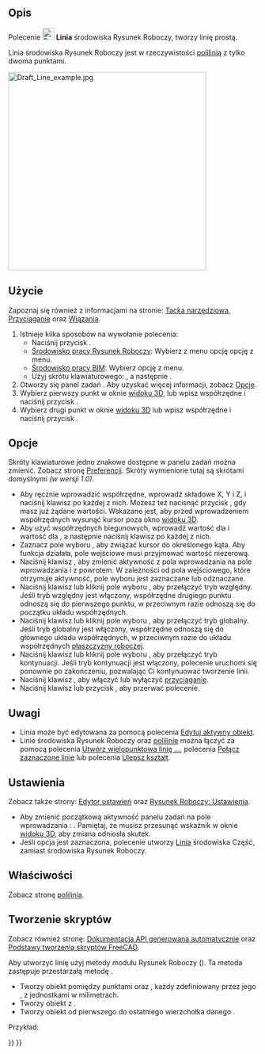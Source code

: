 <languages/>

{{Docnav/pl
|
|[[Draft_Wire/pl|Polilinia]]
|[[Draft_Workbench/pl|środowisko pracy Rysunek Roboczy]]
|IconL=
|IconR=Draft_Wire.svg
|IconC=Workbench_Draft.svg
}}

{{GuiCommand/pl
|Name=Draft Line
|Name/pl=Rysunek Roboczy: Linia
|MenuLocation=Kreślenie → Linia<br>Kreślenie 2D → Linia
|Workbenches=[[Draft_Workbench/pl|Rysunek Roboczy]], [[BIM_Workbench/pl|BIM]]
|Shortcut={{KEY|L}} {{KEY|I}}
|Version=0.7
|SeeAlso=[[Draft_Wire/pl|Polilinia]]
}}

<span id="Description"></span>
==Opis== 

Polecenie [[Image:Draft_Line.svg|24px]] '''Linia''' środowiska Rysunek Roboczy, tworzy linię prostą.

Linia środowiska Rysunek Roboczy jest w rzeczywistości [[Draft_Wire/pl|polilinią]] z tylko dwoma punktami.

[[Image:Draft_Line_example.jpg|400px]]
{{Caption|Linia utworzona przez dwa punkty}}

<span id="Usage"></span>
==Użycie== 

Zapoznaj się również z informacjami na stronie: [[Draft_Tray/pl|Tacka narzędziowa]], [[Draft_Snap/pl|Przyciąganie]] oraz [[Draft_Constrain/pl|Wiązania]].

# Istnieje kilka sposobów na wywołanie polecenia:
#* Naciśnij przycisk {{Button|[[Image:Draft_Line.svg|16px]] '''Linia'''}}.
#* [[Draft_Workbench/pl|Środowisko pracy Rysunek Roboczy]]: Wybierz z menu opcję {{MenuCommand|Kreślenie → [[Image:Draft_Line.svg|16px]] Linia}} opcję z menu.
#* [[BIM_Workbench/pl|Środowisko pracy BIM]]: Wybierz opcję {{MenuCommand|Kreślenie 2D → [[Image:Draft_Line.svg|16px]] Linia}} z menu.
#* Użyj skrótu klawiaturowego: {{KEY|L}}, a następnie {{KEY|I}}.
# Otworzy się panel zadań {{MenuCommand|Linia}}. Aby uzyskać więcej informacji, zobacz [[#Opcje|Opcje]].
# Wybierz pierwszy punkt w oknie [[3D_view/pl|widoku 3D]], lub wpisz współrzędne i naciśnij przycisk {{Button|[[Image:Draft_AddPoint.svg|16px]] Wprowadź punkt}}.
# Wybierz drugi punkt w oknie [[3D_view/pl|widoku 3D]] lub wpisz współrzędne i naciśnij przycisk {{Button|[[Image:Draft_AddPoint.svg|16px]] Wprowadź punkt}}.

<span id="Options"></span>
==Opcje==

Skróty klawiaturowe jedno znakowe dostępne w panelu zadań można zmienić. Zobacz stronę [[Draft_Preferences/pl|Preferencji]]. Skróty wymienione tutaj są skrótami domyślnymi ''(w wersji 1.0)''.

* Aby ręcznie wprowadzić współrzędne, wprowadź składowe X, Y i Z, i naciśnij klawisz {{KEY|Enter}} po każdej z nich. Możesz też nacisnąć przycisk {{Button|[[Image:Draft_AddPoint.svg|16px]] Wprowadź punkt}}, gdy masz już żądane wartości. Wskazane jest, aby przed wprowadzeniem współrzędnych wysunąć kursor poza okno [[3D_view/pl|widoku 3D]].
* Aby użyć współrzędnych biegunowych, wprowadź wartość dla {{MenuCommand|Długości}} i wartość dla {{MenuCommand|Kąta}}, a następnie naciśnij klawisz {{KEY|Enter}} po każdej z nich.
* Zaznacz pole wyboru {{MenuCommand|kąt}}, aby związać kursor do określonego kąta. Aby funkcja działała, pole wejściowe {{MenuCommand|Długość}} musi przyjmować wartość niezerową.
* Naciśnij klawisz {{KEY|L}}, aby zmienić aktywność z pola wprowadzania {{MenuCommand|X}} na pole wprowadzania {{MenuCommand|Długość}} i z powrotem. W zależności od pola wejściowego, które otrzymuje aktywność, pole wyboru {{MenuCommand|Kąt}} jest zaznaczane lub odznaczane.
* Naciśnij klawisz {{KEY|R}} lub kliknij pole wyboru {{MenuCommand|Względnie}}, aby przełączyć tryb względny. Jeśli tryb względny jest włączony, współrzędne drugiego punktu odnoszą się do pierwszego punktu, w przeciwnym razie odnoszą się do początku układu współrzędnych.
* Naciśnij klawisz {{KEY|G}} lub kliknij pole wyboru {{MenuCommand|Globalnie}}, aby przełączyć tryb globalny. Jeśli tryb globalny jest włączony, współrzędne odnoszą się do głównego układu współrzędnych, w przeciwnym razie do układu współrzędnych [[Draft_SelectPlane/pl|płaszczyzny roboczej]].
* Naciśnij klawisz {{KEY|N}} lub kliknij pole wyboru {{MenuCommand|Kontynuuj}}, aby przełączyć tryb kontynuacji. Jeśli tryb kontynuacji jest włączony, polecenie uruchomi się ponownie po zakończeniu, pozwalając Ci kontynuować tworzenie linii.
* Naciśnij klawisz {{KEY|S}}, aby włączyć lub wyłączyć [[Draft_Snap/pl|przyciąganie]].
* Naciśnij klawisz {{KEY|Esc}} lub przycisk {{Button|Zamknij}}, aby przerwać polecenie.

<span id="Notes"></span>
==Uwagi==

* Linia może być edytowana za pomocą polecenia [[Draft_Edit|Edytuj aktywny obiekt]].
* Linie środowiska Rysunek Roboczy oraz [[Draft_Wire/pl|polilinie]] można łączyć za pomocą polecenia [[Draft_Wire/pl|Utwórz wielopunktowa linię ...]], polecenia [[Draft_Join/pl|Połącz zaznaczone linie]] lub polecenia [[Draft_Upgrade/pl|Ulepsz kształt]].

<span id="Preferences"></span>
==Ustawienia==

Zobacz także strony: [[Preferences_Editor/pl|Edytor ustawień]] oraz [[Draft_Preferences/pl|Rysunek Roboczy: Ustawienia]].

* Aby zmienić początkową aktywność panelu zadań na pole wprowadzania {{MenuCommand|Długość}}: {{MenuCommand|Edycja → Preferencje... → Rysunek Roboczy → Ogólne → Ustaw aktywność na pole Długość zamiast na współrzędną X}}. Pamiętaj, że musisz przesunąć wskaźnik w oknie [[3D_view/pl|widoku 3D]], aby zmiana odniosła skutek.
* Jeśli opcja {{MenuCommand|Edycja → Preferencje → Rysunek Roboczy → Ustawienia ogólne → Opcje narzędzi do kreślenia → Używaj elementów pierwotnych, gdy jest to możliwe}} jest  zaznaczona, polecenie utworzy [[Part_Line/pl|Linia]] środowiska Część, zamiast środowiska Rysunek Roboczy.

<span id="Properties"></span>
==Właściwości==

Zobacz stronę [[Draft_Wire/pl#W.C5.82a.C5.9Bciwo.C5.9Bci|polilinia]].

<span id="Scripting"></span>
==Tworzenie skryptów==

Zobacz również stronę: [https://freecad.github.io/SourceDoc/ Dokumentacja API generowana automatycznie] oraz [[FreeCAD_Scripting_Basics/pl|Podstawy tworzenia skryptów FreeCAD]].

Aby utworzyć linię użyj metody {{incode|make_line}} modułu Rysunek Roboczy ({{Version/pl|0.19}}). Ta metoda zastępuje przestarzałą metodę {{incode|makeLine}}.

{{Code|code=
line = make_line(p1, p2)
line = make_line(LineSegment)
line = make_line(Shape)
}}

* Tworzy obiekt {{incode|Line}} pomiędzy punktami {{incode|p1}} oraz {{incode|p2}}, każdy zdefiniowany przez jego {{incode|FreeCAD.Vector}}, z jednostkami w milimetrach.
* Tworzy obiekt {{incode|Line}} z {{incode|Part.LineSegment}}.
* Tworzy obiekt {{incode|Line}} od pierwszego do ostatniego wierzchołka danego {{incode|Shape}}.

Przykład:

{{Code|code=
import FreeCAD as App
import Draft

doc = App.newDocument()

p1 = App.Vector(0, 0, 0)
p2 = App.Vector(1000, 500, 0)
p3 = App.Vector(-250, -500, 0)
p4 = App.Vector(500, 1000, 0)

line1 = Draft.make_line(p1, p2)
line2 = Draft.make_line(p3, p4)

doc.recompute()
}}


{{Docnav/pl
|
|[[Draft_Wire/pl|Polilinia]]
|[[Draft_Workbench/pl|środowisko pracy Rysunek Roboczy]]
|IconL=
|IconR=Draft_Wire.svg
|IconC=Workbench_Draft.svg
}}

{{Draft Tools navi{{#translation:}}}}
{{Userdocnavi{{#translation:}}}}